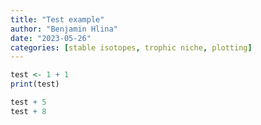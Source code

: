 ```yaml
---
title: "Test example"
author: "Benjamin Hlina"
date: "2023-05-26"
categories: [stable isotopes, trophic niche, plotting]
---
```

``` r
test <- 1 + 1 
print(test)

test + 5 
test + 8 
```